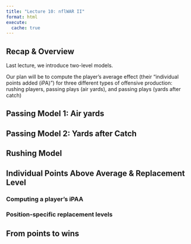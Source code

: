 ```yaml
---
title: "Lecture 10: nflWAR II"
format: html
execute: 
  cache: true
---
```



## Recap & Overview

Last lecture, we introduce two-level models.

Our plan will be to compute the player's average effect (their "individual points added (iPA)") for three different types of offensive production: rushing players, passing plays (air yards), and passing plays (yards after catch)

## Passing Model 1: Air yards



## Passing Model 2: Yards after Catch

## Rushing Model

## Individual Points Above Average & Replacement Level

### Computing a player's iPAA
<!--
  QB: k_{p,pass} is number of pass attempts, k_{p,rush} is sum of rush attempts, scrambles, and sacks
  For non-QB; k_{p,pass} number of targets, p_{p,rush} is number of rush attempts

Summing over all three components gives player p's individual points added above average, iPAA_{p}

-->
### Position-specific replacement levels



## From points to wins

<!--
  For each team, let us regress the number of wins onto the score differential
  1/hat{beta} is the number of points per win.; take iPAR and divide by esimated points per win (i.e., multiply iPAR by beta)
-->

<!--
  Do a QB only model. We could fit a linaer model only to the data for QB 1; we can then look at the intercepts across players
  Level 2: asserts that in fact each alpha_i = alpha_0 + u_i 

  Fixed effects are the unknown population effects associated with certain covariates; in the case of an intercept only mode
  The individual alpha_i's serve to conceptually link Level 1 and Lever 2.
  Together, we can write this as a composite model

  random effects descrie levels of a factor that can be thought of a sample from a larger population of factor levels. 

  Useful to always start with a random intercept model.
  compare estimated variacne in within-person deviations to variance in between-person deviations. This gives rise to an intraclass correlation coefficient


-->



